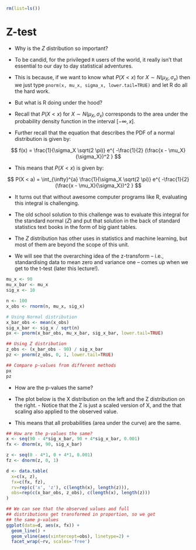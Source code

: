```r
rm(list=ls())
```

# Z-test

- Why is the $Z$ distribution so important?

- To be candid, for the privileged `R` users of the world,
it really isn't that essential to our day to day statistical
adventures.

- This is because, if we want to know what $P(X < x)$ for $X
\sim N(\mu_X, \sigma_x)$ then we just type `pnorm(x, mu_x,
sigma_x, lower.tail=TRUE)` and let R do all the hard work.

- But what is R doing under the hood?

- Recall that $P(X < x)$ for $X \sim N(\mu_X, \sigma_x)$
corresponds to the area under the probability density
function in the interval $[-\infty, x]$.

- Further recall that the equation that describes the PDF of
a normal distribution is given by:

$$
f(x) = \frac{1}{\sigma_X \sqrt(2 \pi)} e^{ -\frac{1}{2} (\frac{x - \mu_X}{\sigma_X})^2 }
$$

- This means that $P(X < x)$ is given by:

$$
P(X < a) = \int_{\infty}^{a}
\frac{1}{\sigma_X \sqrt(2 \pi)} e^{ -\frac{1}{2} (\frac{x - \mu_X}{\sigma_X})^2 }
$$

- It turns out that without awesome computer programs like
R, evaluating this integral is challenging.

- The old school solution to this challenge was to evaluate
this integral for the standard normal ($Z$) and put that
solution in the back of standard statistics text books in
the form of big giant tables.

- The $Z$ distribution has other uses in statistics and
machine learning, but most of them are beyond the scope of
this unit.

- We will see that the overarching idea of the z-transform
-- i.e., standardising data to mean zero and variance one --
comes up when we get to the t-test (later this lecture!).

```r
mu_x <- 90
mu_x_bar <- mu_x
sig_x <- 10

n <- 100
x_obs <- rnorm(n, mu_x, sig_x)

# Using Normal distribution
x_bar_obs <- mean(x_obs)
sig_x_bar <- sig_x / sqrt(n)
px <- pnorm(x_bar_obs, mu_x_bar, sig_x_bar, lower.tail=TRUE)

## Using Z distribution
z_obs <- (x_bar_obs - 90) / sig_x_bar
pz <- pnorm(z_obs, 0, 1, lower.tail=TRUE)

## Compare p-values from different methods
px
pz
```

- How are the p-values the same?

- The plot below is the X distribution on the left and the Z
distribution on the right. - Notice that the Z is just a
scaled version of X, and the that scaling also applied to
the observed value.

- This means that all probabilities (area under the curve)
are the same.
```r
## How are the p-values the same?
x <- seq(90 - 4*sig_x_bar, 90 + 4*sig_x_bar, 0.001)
fx <- dnorm(x, 90, sig_x_bar)

z <- seq(0 - 4*1, 0 + 4*1, 0.001)
fz <- dnorm(z, 0, 1)

d <- data.table(
  x=c(x, z),
  fx=c(fx, fz),
  rv=rep(c('x', 'z'), c(length(x), length(z))),
  obs=rep(c(x_bar_obs, z_obs), c(length(x), length(z)))
)

## We can see that the observed values and full
## distributions get transformed in proportion, so we get
## the same p-values
ggplot(data=d, aes(x, fx)) +
  geom_line() +
  geom_vline(aes(xintercept=obs), linetype=2) +
  facet_wrap(~rv, scales='free')

```
